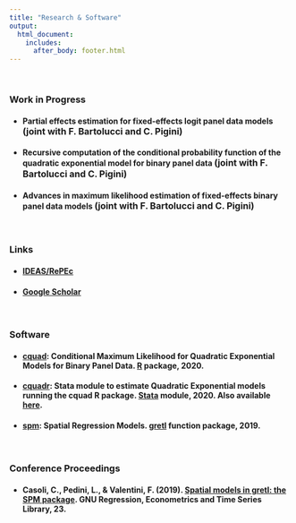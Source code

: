 ```yaml
---
title: "Research & Software"
output: 
  html_document:
    includes:
      after_body: footer.html
---
```

<p>&nbsp;</p>

### **Work in Progress**

* #### **Partial effects estimation for fixed-effects logit panel data models** <font size="3"> (joint with F. Bartolucci and C. Pigini) </font>


* #### **Recursive computation of the conditional probability function of the quadratic exponential model for binary panel data** <font size="3"> (joint with F. Bartolucci and C. Pigini) </font> 




* #### **Advances in maximum likelihood estimation of fixed-effects binary panel data models** <font size="3"> (joint with F. Bartolucci and C. Pigini) </font>



<p>&nbsp;</p>
### **Links**

* #### [IDEAS/RePEc](https://ideas.repec.org/f/pva895.html)
* #### [Google Scholar](https://scholar.google.com/citations?user=9AqXyqQAAAAJ&hl=it&oi=sra)

<p>&nbsp;</p>



### **Software**

* #### [**cquad**](https://cran.r-project.org/web/packages/cquad/index.html): Conditional Maximum Likelihood for Quadratic Exponential Models for Binary Panel Data. [R](https://www.r-project.org/) package, 2020.

* #### [**cquadr**](https://ideas.repec.org/c/boc/bocode/s458852.html): Stata module to estimate Quadratic Exponential models running the cquad R package. [Stata](https://www.stata.com/) module, 2020. Also available [here](https://github.com/fravale/cquadr).

* #### [**spm**](http://ricardo.ecn.wfu.edu/gretl/cgi-bin/current_fnfiles/spm.zip): Spatial Regression Models. [gretl](http://gretl.sourceforge.net/) function package, 2019.

<p>&nbsp;</p>



### **Conference Proceedings** 

* #### Casoli, C., Pedini, L., & Valentini, F. (2019). [**Spatial models in gretl: the SPM package**](http://www.fedoa.unina.it/12338/1/GRETL2019.pdf#page=33). GNU Regression, Econometrics and Time Series Library, 23.